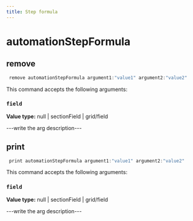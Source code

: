 ```yaml
---
title: Step formula
---
```


# automationStepFormula

## remove

```js filename="Terminal" copy
 remove automationStepFormula argument1:"value1" argument2:"value2"
```

This command accepts the following arguments:

### `field`
**Value type:** null | sectionField | grid/field

---write the arg description---


## print

```js filename="Terminal" copy
 print automationStepFormula argument1:"value1" argument2:"value2"
```

This command accepts the following arguments:

### `field`
**Value type:** null | sectionField | grid/field

---write the arg description---


